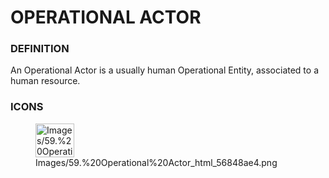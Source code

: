 
= OPERATIONAL ACTOR =

=== DEFINITION ===

An Operational Actor is a usually human Operational Entity, associated to a human resource.


=== ICONS ===

[[Image:Images/59.%20Operational%20Actor_html_56848ae4.png|62x54px]]


